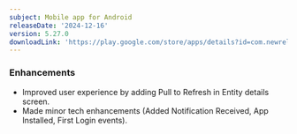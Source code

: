 ```yaml
---
subject: Mobile app for Android
releaseDate: '2024-12-16'
version: 5.27.0
downloadLink: 'https://play.google.com/store/apps/details?id=com.newrelic.rpm'
---
```



### Enhancements
* Improved user experience by adding Pull to Refresh in Entity details screen.
* Made minor tech enhancements (Added Notification Received, App Installed, First Login events).
